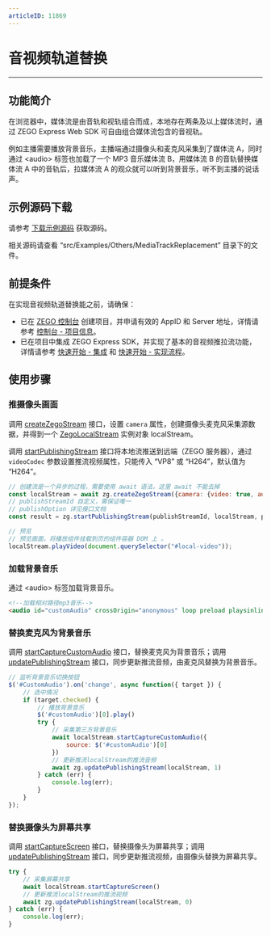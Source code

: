 ```yaml
---
articleID: 11869
---
```

# 音视频轨道替换

---

## 功能简介

在浏览器中，媒体流是由音轨和视轨组合而成，本地存在两条及以上媒体流时，通过 ZEGO Express Web SDK 可自由组合媒体流包含的音视轨。

例如主播需要播放背景音乐，主播端通过摄像头和麦克风采集到了媒体流 A，同时通过 \<audio> 标签也加载了一个 MP3 音乐媒体流 B，用媒体流 B 的音轨替换媒体流 A 中的音轨后，拉媒体流 A 的观众就可以听到背景音乐，听不到主播的说话声。

## 示例源码下载

请参考 [下载示例源码](!DownloadDemo/DownloadDemo) 获取源码。

相关源码请查看 “src/Examples/Others/MediaTrackReplacement” 目录下的文件。

## 前提条件

在实现音视频轨道替换能之前，请确保：

- 已在 [ZEGO 控制台](https://console.zego.im) 创建项目，并申请有效的 AppID 和 Server 地址，详情请参考 [控制台 - 项目信息](https://doc-zh.zego.im/article/12107)。
- 已在项目中集成 ZEGO Express SDK，并实现了基本的音视频推拉流功能，详情请参考 [快速开始 - 集成](!ExpressVideoSDK-Integration/SDK_Integration) 和 [快速开始 - 实现流程](!ExpressVideoSDK-Integration/Solution_Implementation)。

## 使用步骤

### 推摄像头画面

调用 [createZegoStream](@createZegoStream) 接口，设置 `camera` 属性，创建摄像头麦克风采集源数据，并得到一个 [ZegoLocalStream](@-ZegoLocalStream) 实例对象 localStream。

调用 [startPublishingStream](@startPublishingStream) 接口将本地流推送到远端（ZEGO 服务器），通过 `videoCodec` 参数设置推流视频属性，只能传入 “VP8” 或 “H264”，默认值为 “H264”。


```javascript
// 创建流是一个异步的过程，需要使用 await 语法，这里 await 不能去掉 
const localStream = await zg.createZegoStream({camera: {video: true, audio: true}});
// publishStreamId 自定义，需保证唯一
// publishOption 详见接口文档
const result = zg.startPublishingStream(publishStreamId, localStream, publishOption);

// 预览
// 预览画面，将播放组件挂载到页的组件容器 DOM 上 。
localStream.playVideo(document.querySelector("#local-video"));
```

### 加载背景音乐

通过 \<audio> 标签加载背景音乐。

```html
<!--加载相对路径mp3音乐-->
<audio id="customAudio" crossOrigin="anonymous" loop preload playsinline controls src="../../../assets/16183688734997.mp3"></audio>
```

### 替换麦克风为背景音乐

调用 [startCaptureCustomAudio](@startCaptureCustomAudio) 接口，替换麦克风为背景音乐；调用 [updatePublishingStream](@updatePublishingStream) 接口，同步更新推流音频，由麦克风替换为背景音乐。

```javascript
// 监听背景音乐切换按钮
$('#CustomAudio').on('change', async function({ target }) {
    // 选中情况
    if (target.checked) {
        // 播放背景音乐
        $('#customAudio')[0].play()
        try {
            // 采集第三方背景音乐
            await localStream.startCaptureCustomAudio({
                source: $('#customAudio')[0]
            })
            // 更新推流localStream的推流音频
            await zg.updatePublishingStream(localStream, 1)
        } catch (err) {
            console.log(err);
        }
    }
});
```
### 替换摄像头为屏幕共享

调用 [startCaptureScreen](@startCaptureScreen) 接口，替换摄像头为屏幕共享；调用 [updatePublishingStream](@updatePublishingStream) 接口，同步更新推流视频，由摄像头替换为屏幕共享。

```javascript
try {
    // 采集屏幕共享
    await localStream.startCaptureScreen()
    // 更新推流localStream的推流视频
    await zg.updatePublishingStream(localStream, 0)
} catch (err) {
    console.log(err);
}
```
